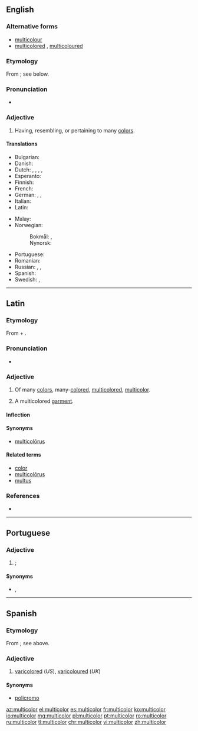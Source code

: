 ==English==

===Alternative forms===
* [[multicolour]] {{qualifier|Commonwealth}}
* [[multicolored]] {{qualifier|US}}, [[multicoloured]] {{qualifier|Commonwealth}}

===Etymology===
From {{etyl|la|en}} {{term|multicolor|lang=la}}; see below.

===Pronunciation===
* {{IPA|/ˌmʌltɪˈkʌlə/|lang=en}}

===Adjective===
{{head|en|adjective}}

# Having, resembling, or pertaining to many [[color]]s.

====Translations====
{{trans-top|having many colors}}
* Bulgarian: {{t+|bg|многоцветен|m}}
* Danish: {{t|da|flerfarvet}}
* Dutch: {{t+|nl|bont}}, {{t+|nl|bonte}}, {{t|nl|veelkleurig}}, {{t|nl|veelkleurige}}, {{t|nl|meerkleurig}}
* Esperanto: {{t|eo|multkolora}}
* Finnish: {{t|fi|monivärinen}}
* French: {{t+|fr|multicolore}}
* German: {{t+|de|bunt}}, {{t+|de|vielfarbig}}, {{t+|de|mehrfarbig}}
* Italian: {{t+|it|multicolore}}
* Latin: {{t|la|multicolor}}
{{trans-mid}}
* Malay: {{t|ms|pancawarna}}
* Norwegian:
*: Bokmål: {{t|nb|flerfarget}}, {{t|nb|flerfarga}}
*: Nynorsk: {{t|nn|fleirfarga}}
* Portuguese: {{t|pt|multicor}}
* Romanian: {{t+|ro|multicolor}}
* Russian: {{t+|ru|многоцве́тный|sc=Cyrl}}, {{t+|ru|цветно́й|sc=Cyrl}}, {{t+|ru|многокра́сочный|sc=Cyrl}}
* Spanish: {{t+|es|variopinto}}
* Swedish: {{t+|sv|flerfärgad}}, {{t+|sv|mångfärgad}}
{{trans-bottom}}

----

==Latin==

===Etymology===
From {{term|multus||much, many|lang=la}} + {{term|color||color|lang=la}}.

===Pronunciation===
* {{a|Classical}} {{IPA|/mulˈti.co.lor/|lang=la}}

===Adjective===
{{la-adj-3rd-1E|multicolor|multicoloris|multicolōris}}

# Of many [[color]]s, many-[[colored]], [[multicolored]], [[#English|multicolor]].
# {{context|substantive|lang=la}} A multicolored [[garment]].

====Inflection====
{{la-decl-3rd-1E|multicolōr}}

====Synonyms====
* {{sense|multicolored}} [[multicolorus|multicolōrus]]

====Related terms====
* [[color#Latin|color]]
* [[multicolorus|multicolōrus]]
* [[multus]]

===References===
* {{R:L&S}}

----

==Portuguese==

===Adjective===
{{pt-adj|multicolo|r}}

# {{l|en|multicoloured}}; {{l|en|multicolour}} {{gloss|having multiple colours}}

====Synonyms====
* {{l|pt|multicolorido}}, {{l|pt|multicor}}

----

==Spanish==

===Etymology===
From {{etyl|la|es}} {{term|multicolor|lang=la}}; see above.

===Adjective===
{{es-adj|pl=multicolores}}

# [[varicolored]] (''US''), [[varicoloured]] (''UK'')

====Synonyms====
* [[policromo]]

[[az:multicolor]]
[[el:multicolor]]
[[es:multicolor]]
[[fr:multicolor]]
[[ko:multicolor]]
[[io:multicolor]]
[[mg:multicolor]]
[[pl:multicolor]]
[[pt:multicolor]]
[[ro:multicolor]]
[[ru:multicolor]]
[[tl:multicolor]]
[[chr:multicolor]]
[[vi:multicolor]]
[[zh:multicolor]]